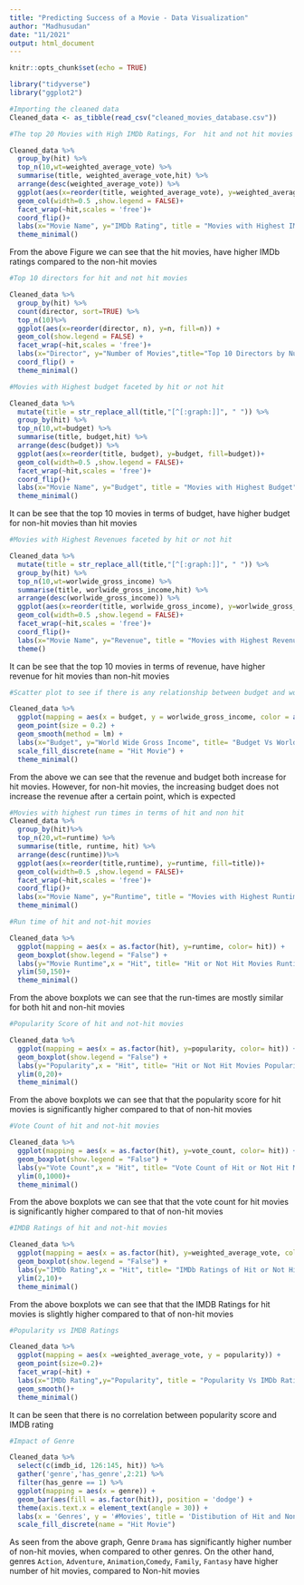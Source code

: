 ```yaml
---
title: "Predicting Success of a Movie - Data Visualization"
author: "Madhusudan"
date: "11/2021"
output: html_document
---
```


```r
knitr::opts_chunk$set(echo = TRUE)
```

```r
library("tidyverse")
library("ggplot2")
```

```r
#Importing the cleaned data
Cleaned_data <- as_tibble(read_csv("cleaned_movies_database.csv"))
```
```r
#The top 20 Movies with High IMDb Ratings, For  hit and not hit movies  

Cleaned_data %>%
  group_by(hit) %>%
  top_n(10,wt=weighted_average_vote) %>%
  summarise(title, weighted_average_vote,hit) %>%
  arrange(desc(weighted_average_vote)) %>%
  ggplot(aes(x=reorder(title, weighted_average_vote), y=weighted_average_vote, fill=weighted_average_vote))+
  geom_col(width=0.5 ,show.legend = FALSE)+ 
  facet_wrap(~hit,scales = 'free')+
  coord_flip()+
  labs(x="Movie Name", y="IMDb Rating", title = "Movies with Highest IMDb Rate")+
  theme_minimal()
```

From the above Figure we can see that the hit movies, have higher IMDb ratings compared to the non-hit movies

```r
#Top 10 directors for hit and not hit movies 

Cleaned_data %>%
  group_by(hit) %>%
  count(director, sort=TRUE) %>%
  top_n(10)%>%
  ggplot(aes(x=reorder(director, n), y=n, fill=n)) +
  geom_col(show.legend = FALSE) +
  facet_wrap(~hit,scales = 'free')+
  labs(x="Director", y="Number of Movies",title="Top 10 Directors by Number of Movies Produced") +
  coord_flip() +
  theme_minimal()

```




```r
#Movies with Highest budget faceted by hit or not hit  

Cleaned_data %>%
  mutate(title = str_replace_all(title,"[^[:graph:]]", " ")) %>%
  group_by(hit) %>%
  top_n(10,wt=budget) %>%
  summarise(title, budget,hit) %>%
  arrange(desc(budget)) %>%
  ggplot(aes(x=reorder(title, budget), y=budget, fill=budget))+
  geom_col(width=0.5 ,show.legend = FALSE)+ 
  facet_wrap(~hit,scales = 'free')+
  coord_flip()+
  labs(x="Movie Name", y="Budget", title = "Movies with Highest Budget") + 
  theme_minimal()
```

It can be see that the top 10 movies in terms of budget, have higher budget for non-hit movies than hit movies


```r
#Movies with Highest Revenues faceted by hit or not hit  

Cleaned_data %>%
  mutate(title = str_replace_all(title,"[^[:graph:]]", " ")) %>%
  group_by(hit) %>%
  top_n(10,wt=worlwide_gross_income) %>%
  summarise(title, worlwide_gross_income,hit) %>%
  arrange(desc(worlwide_gross_income)) %>%
  ggplot(aes(x=reorder(title, worlwide_gross_income), y=worlwide_gross_income, fill=worlwide_gross_income))+
  geom_col(width=0.5 ,show.legend = FALSE)+ 
  facet_wrap(~hit,scales = 'free')+
  coord_flip()+
  labs(x="Movie Name", y="Revenue", title = "Movies with Highest Revenue") + 
  theme()
```

It can be see that the top 10 movies in terms of revenue, have higher revenue for hit movies than non-hit movies


```r
#Scatter plot to see if there is any relationship between budget and worldwide gross income faceted by hit or not hit movie

Cleaned_data %>%
  ggplot(mapping = aes(x = budget, y = worlwide_gross_income, color = as.factor(hit))) + 
  geom_point(size = 0.2) + 
  geom_smooth(method = lm) +
  labs(x="Budget", y="World Wide Gross Income", title= "Budget Vs Worldwide Gross Income")+
  scale_fill_discrete(name = "Hit Movie") +  
  theme_minimal()
```

From the above we can see that the revenue and budget both increase for hit movies. However, for non-hit movies, the increasing budget does not increase the revenue after a certain point, which is expected


```r
#Movies with highest run times in terms of hit and non hit 
Cleaned_data %>%
  group_by(hit)%>%
  top_n(20,wt=runtime) %>%
  summarise(title, runtime, hit) %>%
  arrange(desc(runtime))%>% 
  ggplot(aes(x=reorder(title,runtime), y=runtime, fill=title))+
  geom_col(width=0.5 ,show.legend = FALSE)+ 
  facet_wrap(~hit,scales = 'free')+
  coord_flip()+
  labs(x="Movie Name", y="Runtime", title = "Movies with Highest Runtimes") + 
  theme_minimal()
```

```r
#Run time of hit and not-hit movies

Cleaned_data %>%
  ggplot(mapping = aes(x = as.factor(hit), y=runtime, color= hit)) + 
  geom_boxplot(show.legend = "False") +
  labs(y="Movie Runtime",x = "Hit", title= "Hit or Not Hit Movies Runtime")+
  ylim(50,150)+
  theme_minimal()
```

From the above boxplots we can see that the run-times are mostly similar for both hit and non-hit movies


```r
#Popularity Score of hit and not-hit movies

Cleaned_data %>%
  ggplot(mapping = aes(x = as.factor(hit), y=popularity, color= hit)) + 
  geom_boxplot(show.legend = "False") +
  labs(y="Popularity",x = "Hit", title= "Hit or Not Hit Movies Popularity")+
  ylim(0,20)+
  theme_minimal()
```
From the above boxplots we can see that that the popularity score for hit movies is significantly higher compared to that of non-hit movies

```r
#Vote Count of hit and not-hit movies

Cleaned_data %>%
  ggplot(mapping = aes(x = as.factor(hit), y=vote_count, color= hit)) + 
  geom_boxplot(show.legend = "False") +
  labs(y="Vote Count",x = "Hit", title= "Vote Count of Hit or Not Hit Movies")+
  ylim(0,1000)+
  theme_minimal()
```

From the above boxplots we can see that that the vote count for hit movies is significantly higher compared to that of non-hit movies

```r
#IMDB Ratings of hit and not-hit movies

Cleaned_data %>%
  ggplot(mapping = aes(x = as.factor(hit), y=weighted_average_vote, color= hit)) + 
  geom_boxplot(show.legend = "False") +
  labs(y="IMDb Rating",x = "Hit", title= "IMDb Ratings of Hit or Not Hit Movies")+
  ylim(2,10)+
  theme_minimal()
```

From the above boxplots we can see that that the IMDB Ratings for hit movies is slightly higher compared to that of non-hit movies


```r
#Popularity vs IMDB Ratings

Cleaned_data %>%
  ggplot(mapping = aes(x =weighted_average_vote, y = popularity)) + 
  geom_point(size=0.2)+ 
  facet_wrap(~hit) + 
  labs(x="IMDb Rating",y="Popularity", title = "Popularity Vs IMDb Ratings for Hit and Not Movies")+
  geom_smooth()+
  theme_minimal()
```

It can be seen that there is no correlation between popularity score and IMDB rating

```r
#Impact of Genre

Cleaned_data %>%
  select(c(imdb_id, 126:145, hit)) %>%
  gather('genre','has_genre',2:21) %>%
  filter(has_genre == 1) %>%
  ggplot(mapping = aes(x = genre)) +
  geom_bar(aes(fill = as.factor(hit)), position = 'dodge') +
  theme(axis.text.x = element_text(angle = 30)) +
  labs(x = 'Genres', y = '#Movies', title = 'Distibution of Hit and Non-Hit Movies') +
  scale_fill_discrete(name = "Hit Movie")
```

As seen from the above graph, Genre `Drama` has significantly higher number of non-hit movies, when compared to other genres. On the other hand, genres `Action`, `Adventure`, `Animation`,`Comedy`, `Family`, `Fantasy` have higher number of hit movies, compared to Non-hit movies
